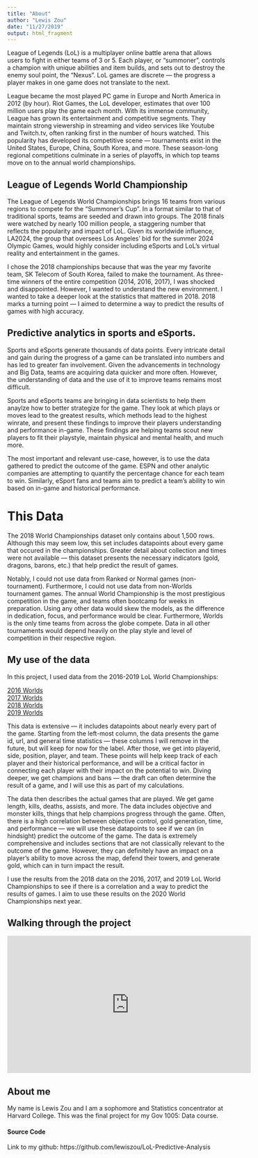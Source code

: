 ```yaml
---
title: "About"
author: "Lewis Zou"
date: "11/27/2019"
output: html_fragment
---
```


League of Legends (LoL) is a multiplayer online battle arena that allows users to fight in either teams of 3 or 5. Each player, or "summoner", controls a champion with unique abilities and item builds, and sets out to destroy the enemy soul point, the "Nexus". LoL games are discrete — the progress a player makes in one game does not translate to the next.

League became the most played PC game in Europe and North America in 2012 (by hour). Riot Games, the LoL developer, estimates that over 100 million users play the game each month. With its immense community, League has grown its entertainment and competitive segments. They maintain strong viewership in streaming and video services like Youtube and Twitch.tv, often ranking first in the number of hours watched. This popularity has developed its competitive scene — tournaments exist in the United States, Europe, China, South Korea, and more. These season-long regional competitions culminate in a series of playoffs, in which top teams move on to the annual world championships.

## League of Legends World Championship

The League of Legends World Championships brings 16 teams from various regions to compete for the "Summoner's Cup". In a format similar to that of traditional sports, teams are seeded and drawn into groups. The 2018 finals were watched by nearly 100 million people, a staggering number that reflects the popularity and impact of LoL. Given its worldwide influence, LA2024, the group that oversees Los Angeles' bid for the summer 2024 Olympic Games, would highly consider including eSports and LoL's virtual reality and entertainment in the games.

I chose the 2018 championships because that was the year my favorite team, SK Telecom of South Korea, failed to make the tournament. As three-time winners of the entire competition (2014, 2016, 2017), I was shocked and disappointed. However, I wanted to understand the new environment. I wanted to take a deeper look at the statistics that mattered in 2018. 2018 marks a turning point — I aimed to determine a way to predict the results of games with high accuracy.

## Predictive analytics in sports and eSports.

Sports and eSports generate thousands of data points. Every intricate detail and gain during the progress of a game can be translated into numbers and has led to greater fan involvement. Given the advancements in technology and Big Data, teams are acquiring data quicker and more often. However, the understanding of data and the use of it to improve teams remains most difficult.

Sports and eSports teams are bringing in data scientists to help them anaylze how to better strategize for the game. They look at which plays or moves lead to the greatest results, which methods lead to the highest winrate, and present these findings to improve their players understanding and performance in-game. These findings are helping teams scout new players to fit their playstyle, maintain physical and mental health, and much more.

The most important and relevant use-case, however, is to use the data gathered to predict the outcome of the game. ESPN and other analytic companies are attempting to quantify the percentage chance for each team to win. Similarly, eSport fans and teams aim to predict a team's ability to win based on in-game and historical performance.

# This Data

The 2018 World Championships dataset only contains about 1,500 rows. Although this may seem low, this set includes datapoints about every game that occured in the championships. Greater detail about collection and times were not available — this dataset presents the necessary indicators (gold, dragons, barons, etc.) that help predict the result of games.

Notably, I could not use data from Ranked or Normal games (non-tournament). Furthermore, I could not use data from non-Worlds tournament games. The annual World Championship is the most prestigious competition in the game, and teams often bootcamp for weeks in preparation. Using any other data would skew the models, as the difference in dedication, focus, and performance would be clear. Furthermore, Worlds is the only time teams from across the globe compete. Data in all other tournaments would depend heavily on the play style and level of competition in their respective region.

## My use of the data
In this project, I used data from the 2016-2019 LoL World Championships:

[2016 Worlds](http://oracleselixir.com/gamedata/2016-complete/)
<br>
[2017 Worlds](http://oracleselixir.com/gamedata/2019-worlds/)
<br>
[2018 Worlds](http://oracleselixir.com/gamedata/2018-worlds/)
<br>
[2019 Worlds](http://oracleselixir.com/gamedata/2017-complete/)
<br>

This data is extensive — it includes datapoints about nearly every part of the game. Starting from the left-most column, the data presents the game id, url, and general time statistics — these columns I will remove in the future, but will keep for now for the label. After those, we get into playerid, side, position, player, and team. These points will help keep track of each player and their historical performance, and will be a critical factor in connecting each player with their impact on the potential to win. Diving deeper, we get champions and bans — the draft can often determine the result of a game, and I will use this as part of my calculations.

The data then describes the actual games that are played. We get game length, kills, deaths, assists, and more. The data includes objective and monster kills, things that help champions progress through the game. Often, there is a high correlation between objective control, gold generation, time, and performance — we will use these datapoints to see if we can (in hindsight) predict the outcome of the game. The data is extremely comprehensive and includes sections that are not classically relevant to the outcome of the game. However, they can definitely have an impact on a player's ability to move across the map, defend their towers, and generate gold, which can in turn impact the result.

I use the results from the 2018 data on the 2016, 2017, and 2019 LoL World Championships to see if there is a correlation and a way to predict the results of games. I aim to use these results on the 2020 World Championships next year.

## Walking through the project
<center><iframe width="560" height="315" src="https://www.youtube.com/embed/yPzJh8vqAcM" frameborder="0" allow="accelerometer; autoplay; encrypted-media; gyroscope; picture-in-picture" allowfullscreen></iframe></center>

## About me

My name is Lewis Zou and I am a sophomore and Statistics concentrator at Harvard College. This was the final project for my Gov 1005: Data course. 

#### Source Code
Link to my github: https://github.com/lewiszou/LoL-Predictive-Analysis